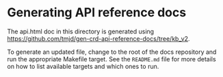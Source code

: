# Generating API reference docs

The api.html doc in this directory is generated using https://github.com/tmjd/gen-crd-api-reference-docs/tree/kb_v2.

To generate an updated file, change to the root of the docs repository and run
the appropriate Makefile target. See the `README.md` file for more details on
how to list available targets and which ones to run.